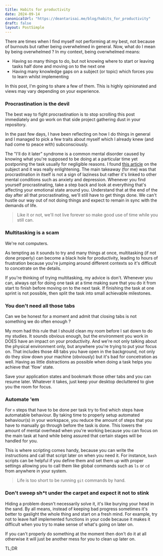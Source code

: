 ```yaml
---
title: Habits for productivity
date: 2024-09-14
canonicalUrl: "https://deantarisai.me/blog/habits_for_productivity"
draft: false
layout: PostSimple
---
```


There are times when I find myself not performing at my best, not because of burnouts but rather being overwhelmed in general. Now, what do I mean by being overwhelmed ? In my context, being overwhelmed means:

- Having so many things to do, but not knowing where to start or leaving tasks half done and moving on to the next one
- Having many knowledge gaps on a subject (or topic) which forces you to learn whilst implementing

In this post, I'm going to share a few of them. This is highly opinionated and views may vary depending on your experience.

### Procrastination is the devil

The best way to fight procrastination is to stop scrolling this post immediately and go work on that side project gathering dust in your repository.


In the past few days, I have been reflecting on how I do things in general and I managed to pick a few traits about myself which I already knew (and had come to peace with) subconsciously.

The "I'll do it later" syndrome is a common mental disorder caused by knowing what you're supposed to be doing at a particular time yet postponing the task usually for negligible reasons. I found [this article](https://www.mcleanhospital.org/essential/procrastination) on the subject and it was really enlightening. The main takeaway (for me) was that procrastination in itself is not a sign of laziness but rather it's linked to other mental conditions such as anxiety and depression.
Whenever you find yourself procrastinating, take a step back and look at everything that's affecting your emotional state around you. Understand that at the end of the day after all that procrastinating, we'll still have to get things done. We can't hustle our way out of not doing things and expect to remain in sync with the demands of life. 

> Like it or not, we'll not live forever so make good use of time while you still can.


### Multitasking is a scam

We're not computers.

As tempting as it sounds to try and many things at once, multitasking (if not done properly) can become a black hole for productivity, leading to hours of frustration because you're jumping around different contexts so it's difficult to concetrate on the details.

If you're thinking of trying multitasking, my advice is don't. Whenever you can, always opt for doing one task at a time making sure that you do it from start to finish before moving on to the next task. If finishing the task at one sprint is not possible, then split the task into small achievable milestones. 

### You don't need all those tabs

Can we be honest for a moment and admit that closing tabs is not something we do often enough ? 

My mom had this rule that I should clean my room before I sat down to do my studies. It sounds obvious enough, but the environment you work in DOES have an impact on your productivity. 
And we're not only talking about the physical environment only, but anywhere you're trying to put your focus on. That includes those 48 tabs you have open in the background, not only do they slow down your machine (obviously) but it's bad for concetration as well. Having as little distractions as possible when doing a task helps you achieve that 'flow' state. 

Save your application states and bookmark those other tabs and you can resume later. Whatever it takes, just keep your desktop decluttered to give you the room for focus.

### Automate 'em

For `n` steps that have to be done per task try to find which steps have automatable behaviour. 
By taking time to properly setup automated behaviour(s) in your workspace, you reduce the amount of steps that you have to manually go through before the task is done. 
This lowers the amount of mental overhead when you're working because you can focus on the main task at hand while being assured that certain stages will be handled for you.

This is where scripting comes handy, because you can write the instructions and call that script later on when you need it. For instance, `bash` scripts can be helpful if you define them and set them up with proper settings allowing you to call them like global commands such as `ls` or `cd` from anywhere in your system.

> Life is too short to be running `git` commands by hand.


### Don't sweep sh*t under the carpet and expect it not to stink

Hiding a problem doesn't necessarily solve it, it's like burying your head in the sand. By all means, instead of keeping bad progress sometimes it's better to gaslight the whole thing and start on a fresh mind. 
For example, try not to leave half implemented functions in your code because it makes it difficult when you try to make sense of what's going on later on.

If you can't properly do something at the moment then don't do it at all otherwise it will just be another mess for you to clean up later on.

TL;DR
